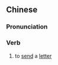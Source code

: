 {{also|致书}}
==Chinese==
{{zh-forms|s=致书}}

===Pronunciation===
{{zh-pron
|m=zhìshū
|cat=v
}}

===Verb===
{{zh-verb}}

# {{lb|zh|archaic}} to [[send]] a [[letter]]